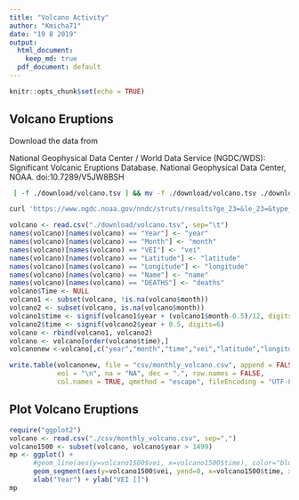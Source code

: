 ```yaml
---
title: "Volcano Activity"
author: "Kmicha71"
date: "19 8 2019"
output:
  html_document: 
    keep_md: true
  pdf_document: default
---
```


```r
knitr::opts_chunk$set(echo = TRUE)
```

## Volcano Eruptions

Download the data from 

National Geophysical Data Center / World Data Service (NGDC/WDS): Significant Volcanic Eruptions Database. National Geophysical Data Center, NOAA. doi:10.7289/V5JW8BSH


```sh
 [ -f ./download/volcano.tsv ] && mv -f ./download/volcano.tsv ./download/volcano.tsv.bck

curl 'https://www.ngdc.noaa.gov/nndc/struts/results?ge_23=&le_23=&type_15=Like&query_15=&op_30=eq&v_30=&type_16=Like&query_16=&op_29=eq&v_29=&type_31=EXACT&query_31=None+Selected&le_17=&ge_18=&le_18=&ge_17=&op_20=eq&v_20=&ge_7=2&le_7=&bt_24=&st_24=&ge_25=&le_25=&bt_26=&st_26=&ge_27=&le_27=&type_13=Like&query_13=&type_12=Exact&query_12=&type_11=Exact&query_11=&display_look=54&t=102557&s=50' -H 'Connection: keep-alive' -H 'Upgrade-Insecure-Requests: 1' -H 'User-Agent: Mozilla/5.0 (X11; Linux x86_64) AppleWebKit/537.36 (KHTML, like Gecko) Chrome/67.0.3396.62 Safari/537.36' -H 'Accept: text/html,application/xhtml+xml,application/xml;q=0.9,image/webp,image/apng,*/*;q=0.8' -H 'Referer: https://www.ngdc.noaa.gov/nndc/servlet/ShowDatasets?dataset=102557&search_look=50&display_look=50' -H 'Accept-Encoding: gzip, deflate, br' -H 'Accept-Language: en-US,en;q=0.9,de;q=0.8' -H 'Cookie: JSESSIONID=5A955F9D16A7EC2A7735904D203E4BBF; _ga=GA1.3.328504439.1565208239; _ga=GA1.2.334952429.1565210136; _gid=GA1.2.509708967.1566230961; _gid=GA1.3.509708967.1566230961' --compressed > ./download/volcano.tsv

```




```r
volcano <- read.csv("./download/volcano.tsv", sep="\t")
names(volcano)[names(volcano) == "Year"] <- "year"
names(volcano)[names(volcano) == "Month"] <- "month"
names(volcano)[names(volcano) == "VEI"] <- "vei"
names(volcano)[names(volcano) == "Latitude"] <- "latitude"
names(volcano)[names(volcano) == "Longitude"] <- "longitude"
names(volcano)[names(volcano) == "Name"] <- "name"
names(volcano)[names(volcano) == "DEATHS"] <- "deaths"
volcano$Time <- NULL
volcano1 <- subset(volcano, !is.na(volcano$month))
volcano2 <- subset(volcano, is.na(volcano$month))
volcano1$time <- signif(volcano1$year + (volcano1$month-0.5)/12, digits=6)
volcano2$time <- signif(volcano2$year + 0.5, digits=6)
volcano <- rbind(volcano1, volcano2)
volcano <- volcano[order(volcano$time),]
volcanonew <-volcano[,c("year","month","time","vei","latitude","longitude", "deaths")]

write.table(volcanonew, file = "csv/monthly_volcano.csv", append = FALSE, quote = TRUE, sep = ",",
            eol = "\n", na = "NA", dec = ".", row.names = FALSE,
            col.names = TRUE, qmethod = "escape", fileEncoding = "UTF-8")
```




## Plot Volcano Eruptions

```r
require("ggplot2")
volcano <- read.csv("./csv/monthly_volcano.csv", sep=",")
volcano1500 <- subset(volcano, volcano$year > 1499)
mp <- ggplot() +
      #geom_line(aes(y=volcano1500$vei, x=volcano1500$time), color="blue") +
      geom_segment(aes(y=volcano1500$vei, yend=0, x=volcano1500$time, xend=volcano1500$time), color="blue") +
      xlab("Year") + ylab("VEI []")
mp
```

